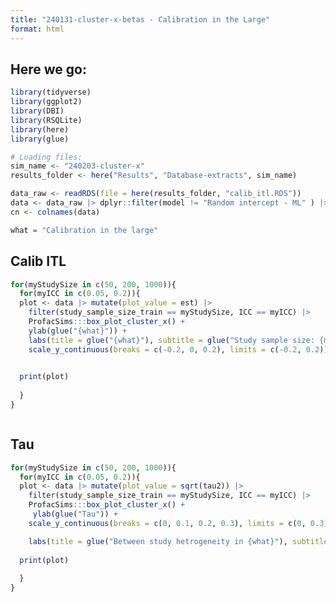 ```yaml
---
title: "240131-cluster-x-betas - Calibration in the Large"
format: html
---
```


## Here we go:

```r
library(tidyverse)
library(ggplot2)
library(DBI)
library(RSQLite)
library(here)
library(glue)

# Loading files:
sim_name <- "240203-cluster-x"
results_folder <- here("Results", "Database-extracts", sim_name)

data_raw <- readRDS(file = here(results_folder, "calib_itl.RDS")) 
data <- data_raw |> dplyr::filter(model != "Random intercept - ML" ) |> tibble()
cn <- colnames(data)

what = "Calibration in the large"

```



## Calib ITL

```r
for(myStudySize in c(50, 200, 1000)){
  for(myICC in c(0.05, 0.2)){
  plot <- data |> mutate(plot_value = est) |> 
    filter(study_sample_size_train == myStudySize, ICC == myICC) |> 
    ProfacSims:::box_plot_cluster_x() +
    ylab(glue("{what}")) +
    labs(title = glue("{what}"), subtitle = glue("Study sample size: {myStudySize}, ICC: {myICC}")) +
    scale_y_continuous(breaks = c(-0.2, 0, 0.2), limits = c(-0.2, 0.2))    

  
  print(plot)
  
  }
}



```
## Tau

```r
for(myStudySize in c(50, 200, 1000)){
  for(myICC in c(0.05, 0.2)){
  plot <- data |> mutate(plot_value = sqrt(tau2)) |> 
    filter(study_sample_size_train == myStudySize, ICC == myICC) |> 
    ProfacSims:::box_plot_cluster_x() +
     ylab(glue("Tau")) +
    scale_y_continuous(breaks = c(0, 0.1, 0.2, 0.3), limits = c(0, 0.3))   + 

    labs(title = glue("Between study hetrogeneity in {what}"), subtitle = glue("Study sample size: {myStudySize}, ICC: {myICC}"))
  
  print(plot)
  
  }
}

```
